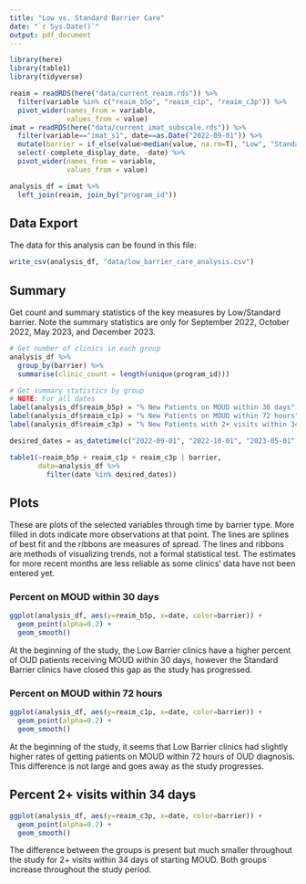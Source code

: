 ```yaml
---
title: "Low vs. Standard Barrier Care"
date: "`r Sys.Date()`"
output: pdf_document
---
```


```r
library(here)
library(table1)
library(tidyverse)

reaim = readRDS(here("data/current_reaim.rds")) %>%
  filter(variable %in% c("reaim_b5p", "reaim_c1p", "reaim_c3p")) %>%
  pivot_wider(names_from = variable,
              values_from = value)
imat = readRDS(here("data/current_imat_subscale.rds")) %>%
  filter(variable=="imat_s1", date==as.Date("2022-09-01")) %>%
  mutate(barrier = if_else(value>median(value, na.rm=T), "Low", "Standard")) %>%
  select(-complete_display_date, -date) %>%
  pivot_wider(names_from = variable,
              values_from = value)

analysis_df = imat %>%
  left_join(reaim, join_by("program_id"))
```

## Data Export

The data for this analysis can be found in this file:

```r
write_csv(analysis_df, "data/low_barrier_care_analysis.csv")
```

## Summary

Get count and summary statistics of the key measures by Low/Standard barrier. Note the summary statistics are only for September 2022, October 2022, May 2023, and December 2023.

```r
# Get number of clinics in each group
analysis_df %>%
  group_by(barrier) %>%
  summarise(clinic_count = length(unique(program_id)))

# Get summary statistics by group
# NOTE: For all dates
label(analysis_df$reaim_b5p) = "% New Patients on MOUD within 30 days"
label(analysis_df$reaim_c1p) = "% New Patients on MOUD within 72 hours"
label(analysis_df$reaim_c3p) = "% New Patients with 2+ visits within 34 days"

desired_dates = as_datetime(c("2022-09-01", "2022-10-01", "2023-05-01", "2023-12-01"))

table1(~reaim_b5p + reaim_c1p + reaim_c3p | barrier,
       data=analysis_df %>%
         filter(date %in% desired_dates))
```

## Plots

These are plots of the selected variables through time by barrier type. More filled in dots indicate more observations at that point. The lines are splines of best fit and the ribbons are measures of spread. The lines and ribbons are methods of visualizing trends, not a formal statistical test. The estimates for more recent months are less reliable as some clinics' data have not been entered yet.

### Percent on MOUD within 30 days

```r
ggplot(analysis_df, aes(y=reaim_b5p, x=date, color=barrier)) +
  geom_point(alpha=0.2) +
  geom_smooth()
```

At the beginning of the study, the Low Barrier clinics have a higher percent of OUD patients receiving MOUD within 30 days, however the Standard Barrier clinics have closed this gap as the study has progressed.

### Percent on MOUD within 72 hours

```r
ggplot(analysis_df, aes(y=reaim_c1p, x=date, color=barrier)) +
  geom_point(alpha=0.2) +
  geom_smooth()
```

At the beginning of the study, it seems that Low Barrier clinics had slightly higher rates of getting patients on MOUD within 72 hours of OUD diagnosis. This difference is not large and goes away as the study progresses.

## Percent 2+ visits within 34 days

```r
ggplot(analysis_df, aes(y=reaim_c3p, x=date, color=barrier)) +
  geom_point(alpha=0.2) +
  geom_smooth()
```

The difference between the groups is present but much smaller throughout the study for 2+ visits within 34 days of starting MOUD. Both groups increase throughout the study period.
